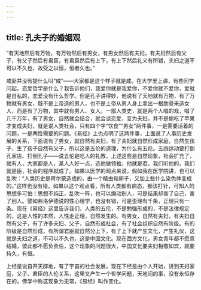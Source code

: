 ```yaml
---
---
---
```

title: 孔夫子的婚姻观
---




“有天地然后有万物，有万物然后有男女，有男女然后有夫妇，有夫妇然后有父子，有父子然后有君臣，有君臣然后有上下，有上下然后礼义有所错，夫妇之道不可以不久也，故受之以恒，恒者久也。”

咸卦并没有提什么叫“咸”——大家都是这个样子就是咸。在大学里上课，有些同学问起，恋爱哲学是什么？我告诉他们，我爱你就是我爱你，不爱你就不爱你，爱就是自私的，恋爱没有什么哲学。但是孔子讲得妙，他说有了天地就有万物，有了万物就有男女，既不是上帝造的男人，也不是上帝从男人身上拿出一根肋骨来造女人，而是有了万物，其中就有男人、女人。一部人类史，就是两个人唱的戏，唱了几千万年，有了男女，自然就会结合，就会谈恋爱，变为夫妇，并不是偷吃了苹果才变成夫妇，就是说人类社会，只有四个字“饮食”“男女”两件事，一是需要活着的问题，一是两性需要的问题。《易经》上也点明了这两件事，上面说了人事历史发展的关系，下面说有了男女，就自然有夫妇，有了夫妇就自然形成家庭，自然生孩子，生了孩子自然有父子，所以这是五伦的道理，为什么有五伦。五四运动要打倒孔家店、打倒孔子——说五伦是吃人的礼教。上述这些是自然现象，社会扩充了，就有人，大家都是人，某人人好一点，选他做领袖，他就是君，我们听他的，我们就是臣，社会的程序就成了。如果以医学的观点来说，假如我在医学院讲，也可以乱吹：“人类历史是荷尔蒙造成的，由一个精虫和卵子，又加上些什么染色体变成的。”这样也没有错。如果以这个观点看，所有人类都有病态，都该打针，可知人的思想多可怕！思想不纯正，乱吹一阵，也可以煽动别人，可是结果却害了自己，害了别人。譬如弗洛伊德说的性心理学，也没有错，可是歪理有千条，正理只有一条。现在《易经》这里告诉我们，人类的五伦，不是勉强形成的，不是法律规定的，这是人性的本然，人性走正理，自然发生的。有男女，自然有夫妇，有夫妇自然有父子，有了许多夫妇、父子，自然形成社会，有了社会组织自然有阶级。有的阶级是自然形成，有所谓君臣就自然分上下，有了上下就产生文化，产生礼仪，这就是夫妇之道，不可以不久也，这是中国文化。现在西方文化，男女青年都不愿意结婚，彼此都不愿负责任，这个现象的问题很大，中国文化要夫妇相敬如宾，就要持久，有恒。

上经是说自开天辟地，有了宇宙的社会发展，现在下经是由个人开始，讲到夫妇家庭，父子、君臣的人伦关系，这里又产生一个哲学问题，天地间的事，没有永恒存在的，佛学中称这现象为无常，《易经》叫作变化。